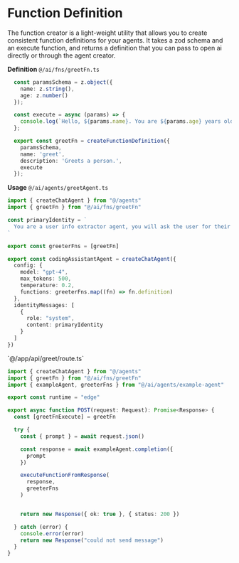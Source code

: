 
# Function Definition
The function creator is a light-weight utility that allows you to create consistent function definitions for your
agents. It takes a zod schema and an execute function, and returns a definition that you can pass to open ai directly
or through the agent creator.

**Definition**
<span>
  `@/ai/fns/greetFn.ts`
</span>

```ts
  const paramsSchema = z.object({
    name: z.string(),
    age: z.number()
  });

  const execute = async (params) => {
    console.log(`Hello, ${params.name}. You are ${params.age} years old.`)
  };

  export const greetFn = createFunctionDefinition({
    paramsSchema,
    name: 'greet',
    description: 'Greets a person.',
    execute
  });
```

**Usage**
<span>
  `@/ai/agents/greetAgent.ts`
</span>

```ts
import { createChatAgent } from "@/agents"
import { greetFn } from "@/ai/fns/greetFn"

const primaryIdentity = `
  You are a user info extractor agent, you will ask the user for their name and age.
`

export const greeterFns = [greetFn]

export const codingAssistantAgent = createChatAgent({
  config: {
    model: "gpt-4",
    max_tokens: 500,
    temperature: 0.2,
    functions: greeterFns.map((fn) => fn.definition)
  },
  identityMessages: [
    {
      role: "system",
      content: primaryIdentity
    }
  ]
})
```

<span>
  `@/app/api/greet/route.ts`
</span>

```ts
import { createChatAgent } from "@/agents"
import { greetFn } from "@/ai/fns/greetFn"
import { exampleAgent, greeterFns } from "@/ai/agents/example-agent"

export const runtime = "edge"

export async function POST(request: Request): Promise<Response> {
  const [greetFnExecute] = greetFn

  try {
    const { prompt } = await request.json()

    const response = await exampleAgent.completion({
      prompt
    })

    executeFunctionFromResponse(
      response,
      greeterFns
    )


    return new Response({ ok: true }, { status: 200 })

  } catch (error) {
    console.error(error)
    return new Response("could not send message")
  }
}
```

